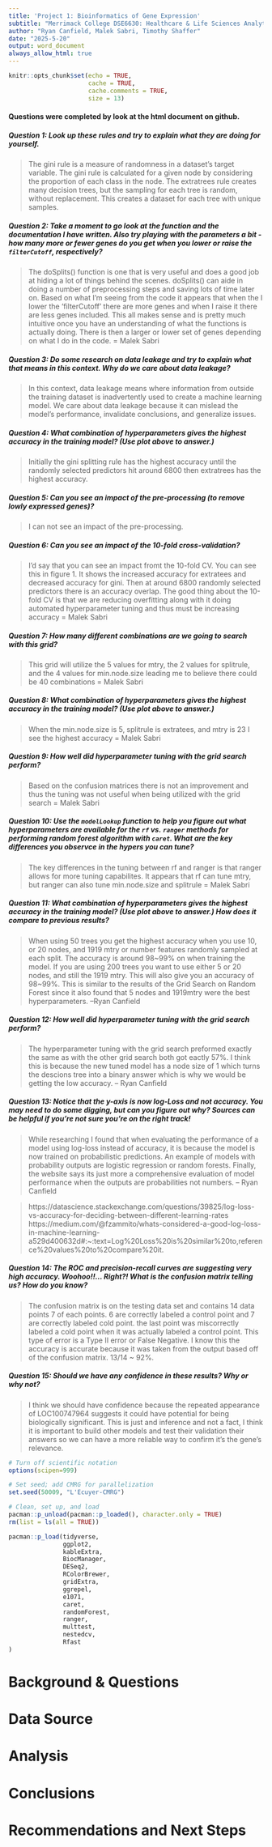 ```yaml
---
title: 'Project 1: Bioinformatics of Gene Expression'
subtitle: "Merrimack College DSE6630: Healthcare & Life Sciences Analytics"
author: "Ryan Canfield, Malek Sabri, Timothy Shaffer"
date: "2025-5-20"
output: word_document
always_allow_html: true
---
```


```r
knitr::opts_chunk$set(echo = TRUE,
                      cache = TRUE,
                      cache.comments = TRUE,
                      size = 13)
```

#### Questions were completed by look at the html document on github.
##### **Question 1**: Look up these rules and try to explain what they are doing for yourself. 
> The gini rule is a measure of randomness in a dataset's target variable. The gini rule is calculated for a given node by considering the proportion of each class in the node. The extratrees rule creates many decision trees, but the sampling for each tree is random, without replacement. This creates a dataset for each tree with unique samples.


##### **Question 2**: Take a moment to go look at the function and the documentation I have written. Also try playing with the parameters a bit - how many more or fewer genes do you get when you lower or raise the `filterCutoff`, respectively?
> The doSplits() function is one that is very useful and does a good job at hiding a lot of things behind the scenes. doSplits() can aide in doing a number of preprocessing steps and saving lots of time later on. Based on what I'm seeing from the code it appears that when the I lower the 'filterCutoff' there are more genes and when I raise it there are less genes included. This all makes sense and is pretty much intuitive once you have an understanding of what the functions is actually doing. There is then a larger or lower set of genes depending on what I do in the code. = Malek Sabri


##### **Question 3**: Do some research on __data leakage__ and try to explain what that means in this context. Why do we care about data leakage?
> In this context, data leakage means where information from outside the training dataset is inadvertently used to create a machine learning model. We care about data leakage because it can mislead the model’s performance, invalidate conclusions, and generalize issues. 


##### **Question 4**: What combination of hyperparameters gives the highest accuracy in the **training model**? (Use plot above to answer.)
> Initially the gini splitting rule has the highest accuracy until the randomly selected predictors hit around 6800 then extratrees has the highest accuracy.


##### **Question 5**: Can you see an impact of the pre-processing (to remove lowly expressed genes)?
> I can not see an impact of the pre-processing.


##### **Question 6**: Can you see an impact of the 10-fold cross-validation?
> I'd say that you can see an impact fromt the 10-fold CV. You can see this in figure 1. It shows the increased accuracy for extratees and decreased accuracy for gini. Then at around 6800 randomly selected predictors there is an accuracy overlap. The good thing about the 10-fold CV is that we are reducing overfitting along with it doing automated hyperparameter tuning and thus must be increasing accuracy = Malek Sabri


##### **Question 7**: How many different combinations are we going to search with this grid?
> This grid will utilize the 5 values for mtry, the 2 values for splitrule, and the 4 values for min.node.size leading me to believe there could be 40 combinations = Malek Sabri


##### **Question 8**: What combination of hyperparameters gives the highest accuracy in the **training model**? (Use plot above to answer.)
> When the min.node.size is 5, splitrule is extratees, and mtry is 23 I see the highest accuracy = Malek Sabri


##### **Question 9**: How well did hyperparameter tuning with the grid search perform?
> Based on the confusion matrices there is not an improvement and thus the tuning was not useful when being utilized with the grid search = Malek Sabri


##### **Question 10**: Use the `modelLookup` function to help you figure out what hyperparameters are available for the `rf` vs. `ranger` methods for performing random forest algorithm with `caret`. What are the key differences you observce in the hypers you can tune?
> The key differences in the tuning between rf and ranger is that ranger allows for more tuning capabilites. It appears that rf can tune mtry, but ranger can also tune min.node.size and splitrule = Malek Sabri


##### **Question 11**: What combination of hyperparameters gives the highest accuracy in the **training model**? (Use plot above to answer.) How does it compare to previous results?
> When using 50 trees you get the highest accuracy when you use 10, or 20 nodes, and 1919 mtry or number features randomly sampled at each split. The accuracy is around 98~99% on when training the model. If you are using 200 trees you want to use either 5 or 20 nodes, and still the 1919 mtry. This will also give you an accuracy of 98~99%. This is similar to the results of the Grid Search on Random Forest since it also found that 5 nodes and 1919mtry were the best hyperparameters. --Ryan Canfield


##### **Question 12**: How well did hyperparameter tuning with the grid search perform?
> The hyperparameter tuning with the grid search preformed exactly the same as with the other grid search both got eactly 57%. I think this is because the new tuned model has a node size of 1 which turns the descions tree into a binary answer which is why we would be getting the low accuracy. -- Ryan Canfield 


##### **Question 13**: Notice that the y-axis is now **log-Loss** and not **accuracy**. You may need to do some digging, but can you figure out why? Sources can be helpful if you're not sure you're on the right track!
> While researching I found that when evaluating the performance of a model using log-loss instead of accuracy, it is because the model is now trained on probabilistic predictions. An example of models with probability outputs are  logistic regression or random forests. Finally, the website says its just more a comprehensive evaluation of model performance when the outputs are probabilities not numbers. -- Ryan Canfield

> https://datascience.stackexchange.com/questions/39825/log-loss-vs-accuracy-for-deciding-between-different-learning-rates 
> https://medium.com/@fzammito/whats-considered-a-good-log-loss-in-machine-learning-a529d400632d#:~:text=Log%20Loss%20is%20similar%20to,reference%20values%20to%20compare%20it.

##### **Question 14**: The ROC and precision-recall curves are suggesting very high accuracy. Woohoo!!... Right?! What is the confusion matrix telling us? How do you know?
> The confusion matrix is on the testing data set and contains 14 data points 7 of each points. 6 are correctly labeled a control point and 7 are correctly labeled cold point. the last point was miscorrectly labeled a cold point when it was actually labeled a control point. This type of error is a Type II error or False Negative. I know this the accuracy is accurate because it was taken from the output based off of the confusion matrix. 13/14 ~ 92%.


##### **Question 15**: Should we have any confidence in these results? Why or why not?
> I think we should have confidence because the repeated appearance of LOC100747964 suggests it could have potential for being biologically significant. This is just and inference and not a fact, I think it is important to build other models and test their validation their answers so we can have a more reliable way to confirm it's the gene's relevance. 

```r
# Turn off scientific notation
options(scipen=999)

# Set seed; add CMRG for parallelization
set.seed(50009, "L'Ecuyer-CMRG")

# Clean, set up, and load
pacman::p_unload(pacman::p_loaded(), character.only = TRUE)
rm(list = ls(all = TRUE))

pacman::p_load(tidyverse, 
               ggplot2, 
               kableExtra,
               BiocManager,
               DESeq2,
               RColorBrewer,
               gridExtra,
               ggrepel,
               e1071,
               caret,
               randomForest,
               ranger,
               multtest,
               nestedcv,
               Rfast
)
```







# Background & Questions
# Data Source
# Analysis
# Conclusions
# Recommendations and Next Steps




